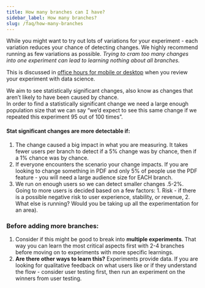 ```yaml
---
title: How many branches can I have?
sidebar_label: How many branches? 
slug: /faq/how-many-branches
---
```


While you might want to try out lots of variations for your experiment - each variation reduces your chance of detecting changes.  We highly recommend running as few variations as possible. *Trying to cram too many changes into one experiment can lead to learning nothing about all branches.*  

This is discussed in [office hours for mobile or desktop](https://mozilla-hub.atlassian.net/wiki/spaces/DATA/pages/6849684/Office+Hours) when you review your experiment with data science.

We aim to see statistically significant changes, also know as changes that aren’t likely to have been caused by chance.  
In order to find a statistically significant change we need a large enough population size that we can say “we’d expect to see this same change if we repeated this experiment 95 out of 100 times”.  

#### Stat significant changes are more detectable if:
1. The change caused a big impact in what you are measuring.  It takes fewer users per branch to detect if a 5% change was by chance, then if a 1% chance was by chance.
2. If everyone encounters the scenario your change impacts.  If you are looking to change something in PDF and only 5% of people use the PDF feature - you will need a large audience size for EACH branch.  
3. We run on enough users so we can detect smaller changes .5-2%.   Going to more users is decided based on a few factors: 1. Risk - if there is a possible negative risk to user experience, stability, or revenue, 2. What else is running? Would you be taking up all the experimentation for an area).

### Before adding more branches:
1. Consider if this might be good to break into **multiple experiments**. That way you can learn the most critical aspects first with 2-4 branches before moving on to experiments with more specific learnings. 
2. **Are there other ways to learn this?**  Experiments provide data.  If you are looking for qualitative feedback on what users like or if they understand the flow - consider user testing first, then run an experiment on the winners from user testing.
